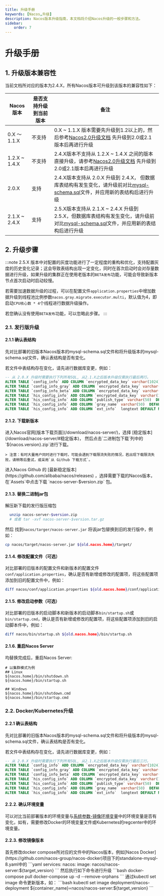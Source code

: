 ```yaml
---
title: 升级手册
keywords: [Nacos,升级]
description: Nacos版本升级指南，本文档将介绍Nacos升级的一般步骤和方法。
sidebar:
    order: 7
---
```



# 升级手册

## 1. 升级版本兼容性

当前文档所对应的版本为2.4.X，所有Nacos版本可升级到该版本的兼容性如下：

| Nacos版本 | 是否支持升级到当前版本 | 备注 |
|----------|--------------------|------|
| 0.X ～ 1.1.X | 不支持 | 0.X ~ 1.1.X 版本需要先升级到1.2以上的，然后参考[Nacos2.0升级文档](https://nacos.io/docs/v2/upgrading/200-upgrading/) 先升级到2.0或2.1版本后再进行升级 |
| 1.2.X ~ 1.4.X | 不支持 | 2.4.X版本不支持从 1.2.X ~ 1.4.X 之间的版本直接升级，请参考[Nacos2.0升级文档](https://nacos.io/docs/v2/upgrading/200-upgrading/) 先升级到2.0或2.1版本后再进行升级 |
| 2.0.X | 支持 | 2.4.X版本支持从 2.0.X 升级到 2.4.X， 但数据库表结构有发生变化，请升级前对比[mysql-schema.sql](https://github.com/alibaba/nacos/blob/master/distribution/conf/mysql-schema.sql)文件，并应用新的表结构后进行升级 |
| 2.1.X ~ 2.4.X | 支持 | 2.5.X版本支持从 2.1.X ~ 2.4.X 升级到 2.5.X，但数据库表结构有发生变化，请升级前对比[mysql-schema.sql](https://github.com/alibaba/nacos/blob/master/distribution/conf/mysql-schema.sql)文件，并应用新的表结构后进行升级 |

## 2. 升级步骤

:::note
2.5.X 版本中对配置的灰度功能进行了一定程度的重构和优化，支持配置灰度的历史变化记录；这会导致表结构出现一定变化，同时在首次启动时会对存量数据进行升级，如果升级的集群正在使用老版本的`BETA发布`功能，可能会导致新版本节点首次启动时启动较慢。

若需要加速数据升级的过程，可以在配置文件`application.properties`中增加数据升级到线程池比例参数`nacos.gray.migrate.executor.multi`，默认值为4，即启动`CPU核心数 * 4`个线程进行数据升级操作。

若您确认没有使用`BETA发布`功能，可以忽略此步骤。
:::

### 2.1. 发行版升级

#### 2.1.1 确认表结构

先对比部署的旧版本Nacos版本的mysql-schema.sql文件和将升级版本的mysql-schema.sql文件，确认表结构是否有变化。

若文件中表结构存在变化，请先进行数据库变更，例如：

```SQL
-- 从 2.0.X 升级时需要执行下列所有SQL, 从2.1.X之后版本升级仅需执行最后两行。
ALTER TABLE `config_info` ADD COLUMN `encrypted_data_key` varchar(1024) NOT NULL DEFAULT '' COMMENT '密钥';
ALTER TABLE `config_info_gray` ADD COLUMN `encrypted_data_key` varchar(1024) NOT NULL DEFAULT '' COMMENT '密钥';
ALTER TABLE `config_info_beta` ADD COLUMN `encrypted_data_key` varchar(1024) NOT NULL DEFAULT '' COMMENT '密钥';
ALTER TABLE `his_config_info` ADD COLUMN `encrypted_data_key` varchar(1024) NOT NULL DEFAULT '' COMMENT '密钥';
ALTER TABLE `his_config_info` ADD COLUMN `publish_type` varchar(50)  DEFAULT 'formal' COMMENT 'publish type gray or formal';
ALTER TABLE `his_config_info` ADD COLUMN `gray_name` varchar(50)  DEFAULT NULL COMMENT 'gray name';
ALTER TABLE `his_config_info` ADD COLUMN `ext_info`  longtext DEFAULT NULL COMMENT 'ext info';
```

#### 2.1.2. 下载新版本

<Tabs>
  <TabItem label="官网">
    进入Nacos官网[版本下载页面](/download/nacos-server/)，选择 [稳定版本](/download/nacos-server/#稳定版本)， 然后点击`二进制包下载`列中的`${nacos.version}.zip`进行下载。

    > 注意：有时大量用户同时进行下载时，可能会遇到下载限流失败的情况，若出现下载限流失败，请稍等后重试，或采用`从 Github 下载方式`。
  </TabItem>
  <TabItem label="Github">
    进入Nacos Github 的 [最新稳定版本](https://github.com/alibaba/nacos/releases) ，选择需要下载的Nacos版本，在`Assets`中点击下载 `nacos-server-$version.zip` 包。
  </TabItem>
</Tabs>

#### 2.1.3. 替换二进制jar包

解压新下载的发行版压缩包

```bash
  unzip nacos-server-$version.zip
  # 或者 tar -xvf nacos-server-$version.tar.gz
```

然后 找到`nacos/targer/nacos-server.jar` 将该jar包替换到旧的发行版中，例如：

```bash
cp nacos/target/nacos-server.jar ${old.nacos.home}/target/
```

#### 2.1.4. 修改配置文件（可选）

对比部署的旧版本的配置文件和新版本的配置文件`conf/application.properties`，确认是否有新增或修改的配置项，将这些配置项添加到旧的配置文件中，例如：

```bash
diff nacos/conf/application.properties ${old.nacos.home}/conf/application.properties
```

#### 2.1.5. 修改启动参数（可选）

对比部署的旧版本的启动脚本和新版本的启动脚本`bin/startup.sh`或`bin/startup.cmd`，确认是否有新增或修改的配置项，将这些配置项添加到旧的启动脚本件中，例如：

```bash
diff nacos/bin/startup.sh ${old.nacos.home}/bin/startup.sh
```

#### 2.1.6. 重启Nacos Server

均替换完成后，重启Nacos Server:

```
# 以集群模式为例
## Linux
${nacos.home}/bin/shutdown.sh
${nacos.home}/bin/startup.sh

## Windows
${nacos.home}/bin/shutdown.cmd
${nacos.home}/bin/startup.cmd
```
###  2.2. Docker/Kubernetes升级

#### 2.2.1 确认表结构

先对比部署的旧版本Nacos版本的mysql-schema.sql文件和将升级版本的mysql-schema.sql文件，确认表结构是否有变化。

若文件中表结构存在变化，请先进行数据库变更，例如：

```SQL
-- 从 2.0.X 升级时需要执行下列所有SQL, 从2.1.X之后版本升级仅需执行最后三行。
ALTER TABLE `config_info` ADD COLUMN `encrypted_data_key` varchar(1024) NOT NULL DEFAULT '' COMMENT '密钥';
ALTER TABLE `config_info_gray` ADD COLUMN `encrypted_data_key` varchar(1024) NOT NULL DEFAULT '' COMMENT '密钥';
ALTER TABLE `config_info_beta` ADD COLUMN `encrypted_data_key` varchar(1024) NOT NULL DEFAULT '' COMMENT '密钥';
ALTER TABLE `his_config_info` ADD COLUMN `encrypted_data_key` varchar(1024) NOT NULL DEFAULT '' COMMENT '密钥';
ALTER TABLE `his_config_info` ADD COLUMN `publish_type` varchar(50)  DEFAULT 'formal' COMMENT 'publish type gray or formal';
ALTER TABLE `his_config_info` ADD COLUMN `gray_name` varchar(50)  DEFAULT NULL COMMENT 'gray name';
ALTER TABLE `his_config_info` ADD COLUMN `ext_info`  longtext DEFAULT NULL COMMENT 'ext info';
```

#### 2.2.2. 确认环境变量

可以对比当前部署版本的环境变量与[系统参数-镜像环境变量](./system-configurations/#2-镜像环境变量)中的环境变量是否有变化，如有，需要修改Docker的环境变量文件或Kubernetes的regcenter中的环境变量。

#### 2.2.3. 修改镜像版本

<Tabs>
  <TabItem label="Docker">
    首先修改docker compose所对应的文件中的Nacos版本，例如[Nacos Docker](https://github.com/nacos-group/nacos-docker)项目下的standalone-mysql-8.yaml中的
    ```yaml
    services:
        nacos:
            image:
                nacos/nacos-server:${target_version}
    ```
    然后执行如下命令进行升级
    ```bash
      docker-compose pull
      docker-compose up -d --remove-orphans
    ```
  </TabItem>
  <TabItem label="Kubernetes">
    通过kubectl set image 命令更新版本，如：
    ```bash
        kubectl set image deployment/nacos-deployment ${container_name}=nacos/nacos-server:${target_version}
    ```
  </TabItem>
</Tabs>
